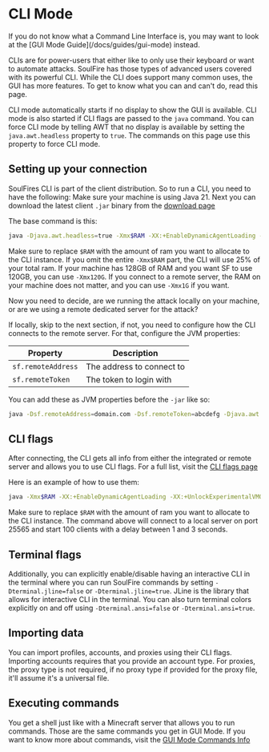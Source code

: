 
# CLI Mode

<Callout type="info" emoji="ℹ️">
    If you do not know what a Command Line Interface is, you may want to look at the [GUI Mode Guide](/docs/guides/gui-mode) instead.
</Callout>

CLIs are for power-users that either like to only use their keyboard or want to automate attacks.
SoulFire has those types of advanced users covered with its powerful CLI.
While the CLI does support many common uses, the GUI has more features.
To get to know what you can and can't do, read this page.

CLI mode automatically starts if no display to show the GUI is available.
CLI mode is also started if CLI flags are passed to the `java` command.
You can force CLI mode
by telling AWT that no display is available by setting the `java.awt.headless` property to `true`.
The commands on this page use this property to force CLI mode.

## Setting up your connection

SoulFires CLI is part of the client distribution. So to run a CLI, you need to have the following:
Make sure your machine is using Java 21.
Next you can download the latest client `.jar` binary from the [download page](/)

The base command is this:

```bash
java -Djava.awt.headless=true -Xmx$RAM -XX:+EnableDynamicAgentLoading -XX:+UnlockExperimentalVMOptions -XX:+UseG1GC -XX:G1NewSizePercent=20 -XX:G1ReservePercent=20 -XX:MaxGCPauseMillis=50 -XX:G1HeapRegionSize=32M -jar SoulFireClient.jar
```

Make sure to replace `$RAM` with the amount of ram you want to allocate to the CLI instance.
If you omit the entire `-Xmx$RAM` part, the CLI will use 25% of your total ram.
If your machine has 128GB of RAM and you want SF to use 120GB, you can use `-Xmx120G`.
If you connect to a remote server, the RAM on your machine does not matter, and you can use `-Xmx1G` if you want.

Now you need to decide, are we running the attack locally on your machine, or are we using a remote dedicated server for the attack?

If locally, skip to the next section, if not, you need to configure how the CLI connects to the remote server.
For that, configure the JVM properties:

| Property           | Description               |
|--------------------|---------------------------|
| `sf.remoteAddress` | The address to connect to |
| `sf.remoteToken`   | The token to login with   |

You can add these as JVM properties before the `-jar` like so:

```bash
java -Dsf.remoteAddress=domain.com -Dsf.remoteToken=abcdefg -Djava.awt.headless=true -Xmx$RAM -XX:+EnableDynamicAgentLoading -XX:+UnlockExperimentalVMOptions -XX:+UseG1GC -XX:G1NewSizePercent=20 -XX:G1ReservePercent=20 -XX:MaxGCPauseMillis=50 -XX:G1HeapRegionSize=32M -jar SoulFireClient.jar
```

## CLI flags

After connecting, the CLI gets all info from either the integrated or remote server and allows you to use CLI flags.
For a full list, visit the [CLI flags page](/docs/usage/cli-flags)

Here is an example of how to use them:

```bash
java -Xmx$RAM -XX:+EnableDynamicAgentLoading -XX:+UnlockExperimentalVMOptions -XX:+UseG1GC -XX:G1NewSizePercent=20 -XX:G1ReservePercent=20 -XX:MaxGCPauseMillis=50 -XX:G1HeapRegionSize=32M -jar SoulFireClient.jar --address 127.0.0.1:25565 --amount 100 --protocol-version 1.20 --join-min-delay 1000 --join-max-delay 3000
```

Make sure to replace `$RAM` with the amount of ram you want to allocate to the CLI instance.
The command above will connect to a local server on port 25565
and start 100 clients with a delay between 1 and 3 seconds.

## Terminal flags

Additionally, you can explicitly enable/disable
having an interactive CLI in the terminal
where you can run SoulFire commands by setting `-Dterminal.jline=false` or `-Dterminal.jline=true`.
JLine is the library that allows for interactive CLI in the terminal.
You can also turn terminal colors explicitly on and off using `-Dterminal.ansi=false` or `-Dterminal.ansi=true`.

## Importing data

You can import profiles, accounts, and proxies using their CLI flags.
Importing accounts requires that you provide an account type.
For proxies, the proxy type is not required,
if no proxy type if provided for the proxy file, it'll assume it's a universal file.

## Executing commands

You get a shell just like with a Minecraft server
that allows you to run commands.
Those are the same commands you get in GUI Mode.
If you want to know more about commands, visit the [GUI Mode Commands Info](/docs/guides/gui-mode#commands)
